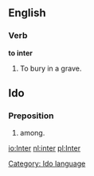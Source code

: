 ==English==

===Verb===

'''to inter'''

#To bury in a grave.

==Ido==
===Preposition===
# among.
[[Category: Ido language]]

[[io:Inter]]
[[nl:inter]]
[[pl:Inter]]